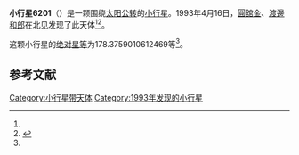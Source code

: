 {{Infobox planet
| bgcolour = #FFFFC0
| name = 6201 Ichiroshimizu
| symbol = 
| image = 
| caption = 
| discovery = yes
| discovery_ref = 
| discoverer = [[圓舘金|圓舘金]]、[[渡邊和郎|渡邊和郎]]
| discovery_site = [[北见|北见]] 
| discovered = 1993年4月16日
| designations = yes
| mp_name = 
| named_after = 
| alt_names = 1993 HY/ 1968 HV / 1978 WK12 / 1980 DX2 / 1982 XX3
| mp_category = [[主带小行星|主带小行星]]
| orbit_ref = <ref name="a">[http://ssd.jpl.nasa.gov/sbdb.cgi?sstr=6201 6201 Ichiroshimizu] {{Wayback|url=http://ssd.jpl.nasa.gov/sbdb.cgi?sstr=6201 |date=20140817082606 }}，小行星數據庫瀏覽器（JPL Small-Body Database Browser）－[[美国国家航空航天局|美国国家航空航天局]]喷气推进实验室</ref>
| epoch = 2456400.5 (2013年4月18日更新)
| aphelion = {{convert|3.030458545862711|AU|km|3|abbr=on|lk=out}}
| perihelion = {{convert|2.131414904278841|AU|km|3|abbr=on}}
| semimajor = {{convert|2.580936725070776|AU|km|3|abbr=on}}
| eccentricity = 0.174170028
| period = 1514.48321 [[日|日]]<br />4.15[[儒略年|儒略年]]
| avg_speed = 
| inclination = 5.017702171342669
| asc_node = 98.31526654601447
| mean_anomaly = 
| arg_peri = 178.3759010612469
| satellites = 
| physical_characteristics = yes
| dimensions = 
| mass = 
| density = 
| surface_grav = 
| escape_velocity = 
| sidereal_day = 
| axial_tilt = 
| pole_ecliptic_lat = 
| pole_ecliptic_lon = 
| albedo = 
| temperatures= 
| temp_name1 = 
| mean_temp_1 = 
| max_temp_1 = 
| temp_name2 = 
| max_temp_2 = 
| spectral_type = 
| abs_magnitude = 178.3759010612469
}}

'''小行星6201'''（{{lang-en|6201 Ichiroshimizu}}）是一颗围绕[[太阳|太阳]][[公转|公转]]的[[小行星|小行星]]。1993年4月16日，[[圓舘金|圓舘金]]、[[渡邊和郎|渡邊和郎]]在北见发现了此天体<ref name="a" /><ref>{{cite news|title=小行星列表|url=http://cfa-www.harvard.edu/iau/lists/NumberedMPs.txt|accessdate=2013-07-08|newspaper=哈佛大学|archive-date=2008-05-17|archive-url=https://web.archive.org/web/20080517010638/http://cfa-www.harvard.edu/iau/lists/NumberedMPs.txt|dead-url=no}}</ref>。

这颗小行星的[[绝对星等|绝对星等]]为178.3759010612469等<ref name="a" />。

==参考文献==
{{reflist}}
{{Minor Planet Number|[[小行星6200|小行星6200]]|[[小行星6202|小行星6202]]}}

{{小天体}}

[[Category:小行星带天体|Category:小行星带天体]]
[[Category:1993年发现的小行星|Category:1993年发现的小行星]]


{{asteroid-stub}}